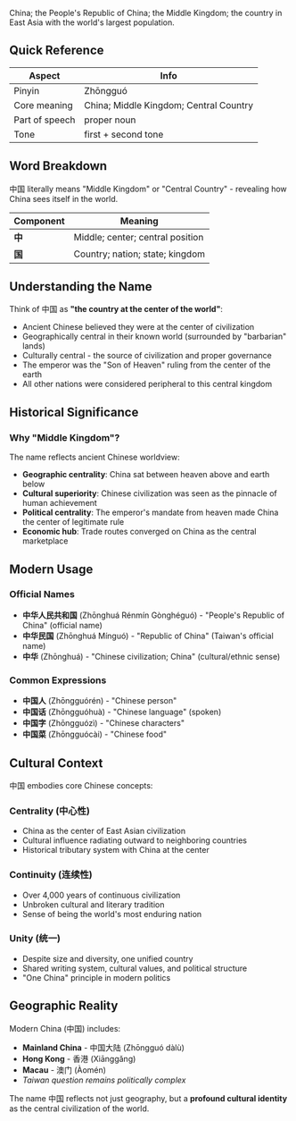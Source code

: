 China; the People's Republic of China; the Middle Kingdom; the country in East Asia with the world's
largest population.

## Quick Reference

| Aspect         | Info                                   |
| -------------- | -------------------------------------- |
| Pinyin         | Zhōngguó                               |
| Core meaning   | China; Middle Kingdom; Central Country |
| Part of speech | proper noun                            |
| Tone           | first + second tone                    |

## Word Breakdown

中国 literally means "Middle Kingdom" or "Central Country" - revealing how China sees itself in the
world.

| Component | Meaning                          |
| --------- | -------------------------------- |
| **中**    | Middle; center; central position |
| **国**    | Country; nation; state; kingdom  |

## Understanding the Name

Think of 中国 as **"the country at the center of the world"**:

- Ancient Chinese believed they were at the center of civilization
- Geographically central in their known world (surrounded by "barbarian" lands)
- Culturally central - the source of civilization and proper governance
- The emperor was the "Son of Heaven" ruling from the center of the earth
- All other nations were considered peripheral to this central kingdom

## Historical Significance

### **Why "Middle Kingdom"?**

The name reflects ancient Chinese worldview:

- **Geographic centrality**: China sat between heaven above and earth below
- **Cultural superiority**: Chinese civilization was seen as the pinnacle of human achievement
- **Political centrality**: The emperor's mandate from heaven made China the center of legitimate
  rule
- **Economic hub**: Trade routes converged on China as the central marketplace

## Modern Usage

### **Official Names**

- **中华人民共和国** (Zhōnghuá Rénmín Gònghéguó) - "People's Republic of China" (official name)
- **中华民国** (Zhōnghuá Mínguó) - "Republic of China" (Taiwan's official name)
- **中华** (Zhōnghuá) - "Chinese civilization; China" (cultural/ethnic sense)

### **Common Expressions**

- **中国人** (Zhōngguórén) - "Chinese person"
- **中国话** (Zhōngguóhuà) - "Chinese language" (spoken)
- **中国字** (Zhōngguózì) - "Chinese characters"
- **中国菜** (Zhōngguócài) - "Chinese food"

## Cultural Context

中国 embodies core Chinese concepts:

### **Centrality (中心性)**

- China as the center of East Asian civilization
- Cultural influence radiating outward to neighboring countries
- Historical tributary system with China at the center

### **Continuity (连续性)**

- Over 4,000 years of continuous civilization
- Unbroken cultural and literary tradition
- Sense of being the world's most enduring nation

### **Unity (统一)**

- Despite size and diversity, one unified country
- Shared writing system, cultural values, and political structure
- "One China" principle in modern politics

## Geographic Reality

Modern China (中国) includes:

- **Mainland China** - 中国大陆 (Zhōngguó dàlù)
- **Hong Kong** - 香港 (Xiānggǎng)
- **Macau** - 澳门 (Àomén)
- _Taiwan question remains politically complex_

The name 中国 reflects not just geography, but a **profound cultural identity** as the central
civilization of the world.
